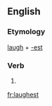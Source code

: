 ==English==

===Etymology===
[[laugh]] + [[-est]]

===Verb===
{{head|en|verb form}}

# {{en-archaic second-person singular of|laugh|lang=en}}

[[fr:laughest]]